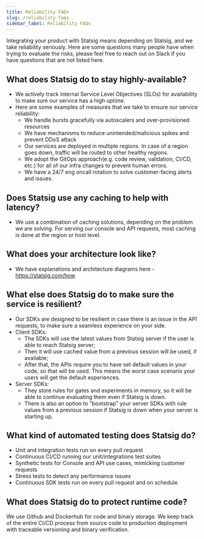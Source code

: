 ```yaml
---
title: Reliability FAQs
slug: /reliability-faqs
sidebar_label: Reliability FAQs
---
```


Integrating your product with Statsig means depending on Statsig, and we take reliability seriously. Here are some questions many people have when trying to evaluate the risks, please feel free to reach out on Slack if you have questions that are not listed here.

## What does Statsig do to stay highly-available?
- We actively track internal Service Level Objectives (SLOs) for availability to make sure our service has a high uptime.
- Here are some examples of measures that we take to ensure our service reliability:
    - We handle bursts gracefully via autoscalers and over-provisioned resources
    - We have mechanisms to reduce unintended/malicious spikes and prevent DDoS attack
    - Our services are deployed in multiple regions. In case of a region goes down, traffic will be routed to other healthy regions.
    - We adopt the GitOps approach(e.g. code review, validation, CI/CD, etc.) for all of our infra changes to prevent human errors.
    - We have a 24/7 eng oncall rotation to solve customer-facing alerts and issues.

## Does Statsig use any caching to help with latency?
- We use a combination of caching solutions, depending on the problem we are solving. For serving our console and API requests, most caching is done at the region or host level.

## What does your architecture look like?
- We have explanations and architecture diagrams here - https://statsig.com/how

## What else does Statsig do to make sure the service is resilient?
- Our SDKs are designed to be resilient in case there is an issue in the API requests, to make sure a seamless experience on your side.
- Client SDKs:
    - The SDKs will use the latest values from Statsig server if the user is able to reach Statsig server;
    - Then it will use cached value from a previous session will be used, if available;
    - After that, the APIs require you to have set default values in your code, so that will be used. This means the worst case scenario your users will get the default experiences.
- Server SDKs:
    - They store rules for gates and experiments in memory, so it will be able to continue evaluating them even if Statsig is down.
    - There is also an option to “bootstrap” your server SDKs with rule values from a previous session if Statsig is down when your server is starting up.

## What kind of automated testing does Statsig do?
- Unit and integration tests run on every pull request
- Continuous CI/CD running our unit/integrations test suites
- Synthetic tests for Console and API use cases, mimicking customer requests
- Stress tests to detect any performance issues
- Continuous SDK tests run on every pull request and on schedule

## What does Statsig do to protect runtime code?
We use Github and Dockerhub for code and binary storage. We keep track of the entire CI/CD process from source code to production deployment with traceable versioning and binary verification.
